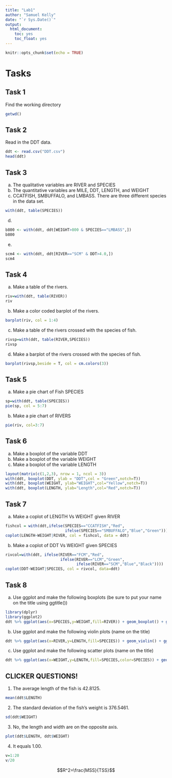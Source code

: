 ```yaml
---
title: "Lab1"
author: "Samuel Kelly"
date: "`r Sys.Date()`"
output: 
  html_document:
    toc: yes
    toc_float: yes
---
```


```r
knitr::opts_chunk$set(echo = TRUE)
```


# Tasks

## Task 1

Find the working directory

```r
getwd()
```

## Task 2

Read in the DDT data.

```r
ddt <- read.csv("DDT.csv")
head(ddt)
```

## Task 3

  a. The qualitative variables are RIVER and SPECIES
  b. The quantitative variables are MILE, DDT, LENGTH, and WEIGHT
  c. CCATFISH, SMBUFFALO, and LMBASS. There are three different species in the data set.
```r
with(ddt, table(SPECIES))
```
  
  d. 
```r
b800 <- with(ddt, ddt[WEIGHT>800 & SPECIES=="LMBASS",])
b800
```
  e.
```r
scm4 <- with(ddt, ddt[RIVER=="SCM" & DDT>4.0,])
scm4
```
## Task 4

  a. Make a table of the rivers.
```r
riv=with(ddt, table(RIVER))
riv
```
  b. Make a color coded barplot of the rivers.
```r
barplot(riv, col = 1:4)
```
  
  c. Make a table of the rivers crossed with the species of fish.
```r
rivsp=with(ddt, table(RIVER,SPECIES))
rivsp
```
  d. Make a barplot of the rivers crossed with the species of fish.
```r
barplot(rivsp,beside = T, col = cm.colors(3))
```

## Task 5

  a. Make a pie chart of Fish SPECIES
```r
sp=with(ddt, table(SPECIES))
pie(sp, col = 5:7)
```
  
  b. Make a pie chart of RIVERS
```r
pie(riv, col=3:7)
```

## Task 6

  a. Make a boxplot of the variable DDT
  b. Make a boxplot of the variable WEIGHT
  c. Make a boxplot of the variable LENGTH
```r
layout(matrix(c(1,2,3), nrow = 1, ncol = 3))
with(ddt, boxplot(DDT, ylab = "DDT",col = "Green",notch=T))
with(ddt, boxplot(WEIGHT, ylab="WEIGHT",col="Yellow",notch=T))
with(ddt, boxplot(LENGTH, ylab="Length",col="Red",notch=T))
```
  
## Task 7

  a. Make a coplot of LENGTH Vs WEIGHT given RIVER
```r
fishcol = with(ddt,ifelse(SPECIES=="CCATFISH","Red",
                          ifelse(SPECIES=="SMBUFFALO","Blue","Green")))
coplot(LENGTH~WEIGHT|RIVER, col = fishcol, data = ddt)
```
  
  b. Make a coplot of DDT Vs WEIGHT given SPECIES
```r
rivcol=with(ddt, ifelse(RIVER=="FCM","Red",
                        ifelse(RIVER=="LCM","Green",
                               ifelse(RIVER=="SCM","Blue","Black"))))
coplot(DDT~WEIGHT|SPECIES, col = rivcol, data=ddt)
```
  
## Task 8

  a. Use ggplot and make the following boxplots (be sure to put your name on the title using ggtitle())
```r
library(dplyr)
library(ggplot2)
ddt %>% ggplot(aes(x=SPECIES,y=WEIGHT,fill=RIVER)) + geom_boxplot() + ggtitle("Samuel Kelly")

```
  
  b. Use ggplot and make the following violin plots (name on the title)
```r
ddt %>% ggplot(aes(x=RIVER,y=LENGTH,fill=SPECIES)) + geom_violin() + ggtitle("Samuel Kelly")
```
  
  c. Use ggplot and make the following scatter plots (name on the title)
```r
ddt %>% ggplot(aes(x=WEIGHT,y=LENGTH,fill=SPECIES,color=SPECIES)) + geom_point() + ggtitle("Samuel Kelly")
```
  
## CLICKER QUESTIONS!

  1. The average length of the fish is 42.8125.
```r
mean(ddt$LENGTH)
```
  2. The standard deviation of the fish's weight is 376.5461.
```r
sd(ddt$WEIGHT)
```
  3. No, the length and width are on the opposite axis.
```r
plot(ddt$LENGTH, ddt$WEIGHT)
```
  
  
  4. It equals 1.00.
```r
v=1:20
v/20
```
  
  
$$R^2=\frac{MSS}{TSS}$$
